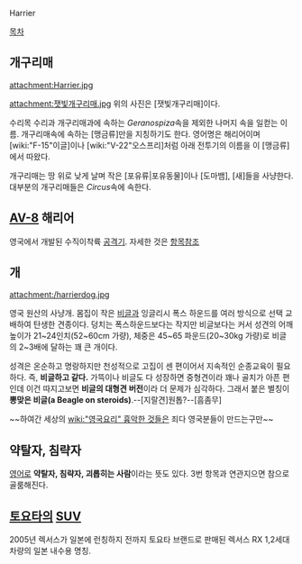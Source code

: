Harrier

[[목차]]

== 개구리매 ==
attachment:Harrier.jpg

attachment:잿빛개구리매.jpg
위의 사진은 [잿빛개구리매]이다.

수리목 수리과 개구리매과에 속하는 ''Geranospiza''속을 제외한 나머지 속을 일컫는 이름. 개구리매속에 속하는 [맹금류]만을 지칭하기도 한다. 영어명은 해리어이며 [wiki:"F-15"이글]이나 [wiki:"V-22"오스프리]처럼 아래 전투기의 이름을 이 [맹금류]에서 따왔다.

개구리매는 땅 위로 낮게 날며 작은 [포유류|포유동물]이나 [도마뱀], [새]들을 사냥한다. 대부분의 개구리매들은 ''Circus''속에 속한다. 
== [[AV-8]] 해리어 ==
영국에서 개발된 수직이착륙 [[공격기]]. 자세한 것은 [[AV-8|항목참조]]
== 개 ==
attachment:/harrierdog.jpg

영국 원산의 사냥개. 몸집이 작은 [[비글]]과 잉글리시 폭스 하운드를 여러 방식으로 선택 교배하여 탄생한 견종이다. 덩치는 폭스하운드보다는 작지만 비글보다는 커서 성견의 어깨높이가 21~24인치(52~60cm 가량), 체중은 45~65 파운드(20~30kg 가량)로 비글의 2~3배에 달하는 꽤 큰 개이다.

성격은 온순하고 명랑하지만 천성적으로 고집이 센 편이어서 지속적인 순종교육이 필요하다. 즉, '''비글하고 같다.''' 가뜩이나 비글도 다 성장하면 중형견이라 꽤나 골치가 아픈 편인데 이건 따지고보면 '''비글의 대형견 버전'''이라 더 문제가 심각하다. 그래서 붙은 별칭이 '''뽕맞은 비글(a Beagle on steroids)'''.--[지랄견]원톱?--[흠좀무]

~~하여간 세상의 [[wiki:"영국요리" 흉악한 것]]들은 죄다 영국분들이 만드는구만~~
== 약탈자, 침략자 ==
[[영어]]로 '''약탈자, 침략자, 괴롭히는 사람'''이라는 뜻도 있다. 3번 항목과 연관지으면 참으로 골룸해진다. 

== [[토요타]]의 [[SUV]] ==
2005년 렉서스가 일본에 런칭하지 전까지 토요타 브랜드로 판매된 렉서스 RX 1,2세대 차량의 일본 내수용 명칭.
